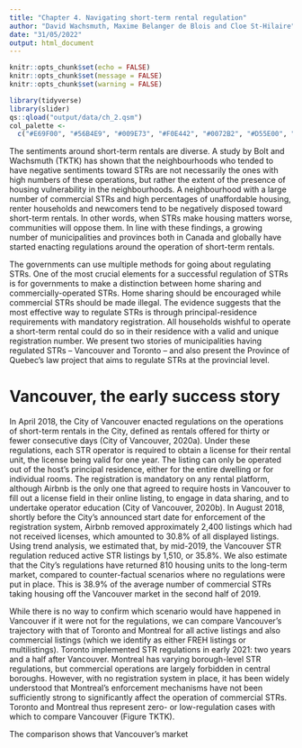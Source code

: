 ```yaml
---
title: "Chapter 4. Navigating short-term rental regulation"
author: "David Wachsmuth, Maxime Belanger de Blois and Cloe St-Hilaire"
date: "31/05/2022"
output: html_document
---
```


```r

knitr::opts_chunk$set(echo = FALSE)
knitr::opts_chunk$set(message = FALSE)
knitr::opts_chunk$set(warning = FALSE)

library(tidyverse)
library(slider)
qs::qload("output/data/ch_2.qsm")
col_palette <-
  c("#E69F00", "#56B4E9", "#009E73", "#F0E442", "#0072B2", "#D55E00", "#CC79A7")

```

The sentiments around short-term rentals are diverse. A study by Bolt and Wachsmuth (TKTK) has shown that the neighbourhoods who tended to have negative sentiments toward STRs are not necessarily the ones with high numbers of these operations, but rather the extent of the presence of housing vulnerability in the neighbourhoods. A neighbourhood with a large number of commercial STRs and high percentages of unaffordable housing, renter households and newcomers tend to be negatively disposed toward short-term rentals. In other words, when STRs make housing matters worse, communities will oppose them. In line with these findings, a growing number of municipalities and provinces both in Canada and globally have started enacting regulations around the operation of short-term rentals.

The governments can use multiple methods for going about regulating STRs. One of the most crucial elements for a successful regulation of STRs is for governments to make a distinction between home sharing and commercially-operated STRs. Home sharing should be encouraged while commercial STRs should be made illegal. The evidence suggests that the most effective way to regulate STRs is through principal-residence requirements with mandatory registration. All households wishful to operate a short-term rental could do so in their residence with a valid and unique registration number. We present two stories of municipalities having regulated STRs -- Vancouver and Toronto -- and also present the Province of Quebec's law project that aims to regulate STRs at the provincial level.

# Vancouver, the early success story

In April 2018, the City of Vancouver enacted regulations on the operations of short-term rentals in the City, defined as rentals offered for thirty or fewer consecutive days (City of
Vancouver, 2020a). Under these regulations, each STR operator is required to obtain a license for their rental unit, the license being valid for one year. The listing can only be operated out of the host's principal residence, either for the entire dwelling or for individual rooms. The registration is mandatory on any rental platform, although Airbnb is the only one that agreed to require hosts in Vancouver to fill out a license field in their online listing, to engage in data sharing, and to undertake operator education (City of Vancouver, 2020b). In August 2018, shortly before the City’s announced start date for enforcement of the registration system, Airbnb removed approximately 2,400 listings which had not received licenses, which amounted to 30.8% of all displayed listings. Using trend analysis, we estimated that, by mid-2019, the Vancouver STR regulation reduced active STR listings by 1,510, or 35.8%. We also estimate that the City's regulations have returned 810 housing units to the long-term market, compared to counter-factual scenarios where no regulations were put in place. This is 38.9% of the average number of commercial STRs taking housing off the Vancouver market in the second half of 2019.

While there is no way to confirm which scenario would have happened in Vancouver if it were not for the regulations, we can compare Vancouver's trajectory with that of Toronto and Montreal for all active listings and also commercial listings (which we identify as either FREH listings or multilistings). Toronto implemented STR regulations in early 2021: two years and a half after Vancouver. Montreal has varying borough-level STR regulations, but commercial operations are largely forbidden in central boroughs. However, with no registration system in place, it has been widely understood that Montreal’s enforcement mechanisms have not been sufficiently strong to significantly affect the operation of commercial STRs. Toronto and Montreal thus represent zero- or low-regulation cases with which to compare Vancouver (Figure TKTK).

The comparison shows that Vancouver's market








